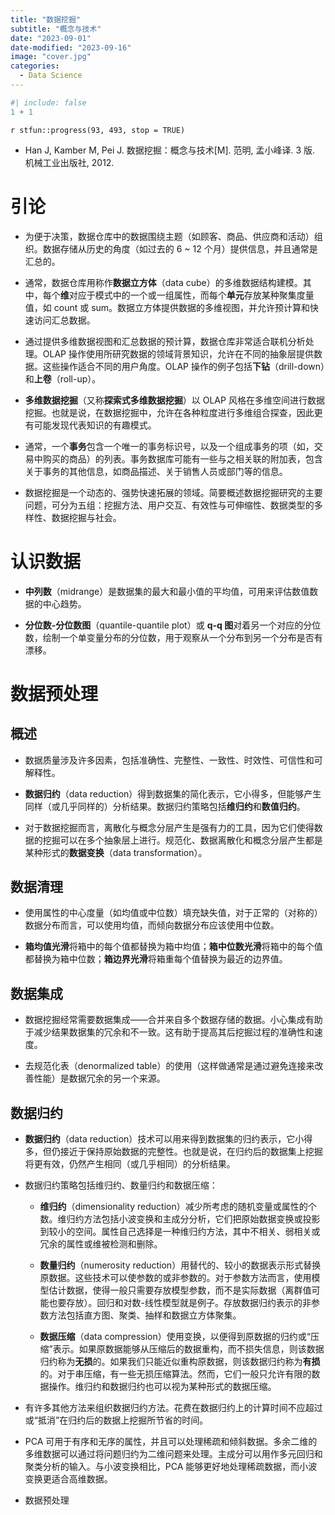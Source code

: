 ```yaml
---
title: "数据挖掘"
subtitle: "概念与技术"
date: "2023-09-01"
date-modified: "2023-09-16"
image: "cover.jpg"
categories: 
  - Data Science
---
```


```r
#| include: false
1 + 1
```

::: {.callout-note title='Progress'}
`r stfun::progress(93, 493, stop = TRUE)`
:::

::: {.callout-tip title="Learning Source"}
- Han J, Kamber M, Pei J. 数据挖掘：概念与技术[M]. 范明, 孟小峰译. 3 版. 机械工业出版社, 2012.
:::

# 引论

- 为便于决策，数据仓库中的数据围绕主题（如顾客、商品、供应商和活动）组织。数据存储从历史的角度（如过去的 6 ~ 12 个月）提供信息，并且通常是汇总的。

- 通常，数据仓库用称作**数据立方体**（data cube）的多维数据结构建模。其中，每个**维**对应于模式中的一个或一组属性，而每个**单元**存放某种聚集度量值，如 count 或 sum。数据立方体提供数据的多维视图，并允许预计算和快速访问汇总数据。

- 通过提供多维数据视图和汇总数据的预计算，数据仓库非常适合联机分析处理。OLAP 操作使用所研究数据的领域背景知识，允许在不同的抽象层提供数据。这些操作适合不同的用户角度。OLAP 操作的例子包括**下钻**（drill-down）和**上卷**（roll-up）。

- **多维数据挖掘**（又称**探索式多维数据挖掘**）以 OLAP 风格在多维空间进行数据挖掘。也就是说，在数据挖掘中，允许在各种粒度进行多维组合探查，因此更有可能发现代表知识的有趣模式。

- 通常，一个**事务**包含一个唯一的事务标识号，以及一个组成事务的项（如，交易中购买的商品）的列表。事务数据库可能有一些与之相关联的附加表，包含关于事务的其他信息，如商品描述、关于销售人员或部门等的信息。

- 数据挖掘是一个动态的、强势快速拓展的领域。简要概述数据挖掘研究的主要问题，可分为五组：挖掘方法、用户交互、有效性与可伸缩性、数据类型的多样性、数据挖掘与社会。

# 认识数据

- **中列数**（midrange）是数据集的最大和最小值的平均值，可用来评估数值数据的中心趋势。

- **分位数-分位数图**（quantile-quantile plot）或 **q-q 图**对着另一个对应的分位数，绘制一个单变量分布的分位数，用于观察从一个分布到另一个分布是否有漂移。

# 数据预处理

## 概述

- 数据质量涉及许多因素，包括准确性、完整性、一致性、时效性、可信性和可解释性。

- **数据归约**（data reduction）得到数据集的简化表示，它小得多，但能够产生同样（或几乎同样的）分析结果。数据归约策略包括**维归约**和**数值归约**。

- 对于数据挖掘而言，离散化与概念分层产生是强有力的工具，因为它们使得数据的挖掘可以在多个抽象层上进行。规范化、数据离散化和概念分层产生都是某种形式的**数据变换**（data transformation）。

## 数据清理

- 使用属性的中心度量（如均值或中位数）填充缺失值，对于正常的（对称的）数据分布而言，可以使用均值，而倾向数据分布应该使用中位数。

- **箱均值光滑**将箱中的每个值都替换为箱中均值；**箱中位数光滑**将箱中的每个值都替换为箱中位数；**箱边界光滑**将箱重每个值替换为最近的边界值。

## 数据集成

- 数据挖掘经常需要数据集成——合并来自多个数据存储的数据。小心集成有助于减少结果数据集的冗余和不一致。这有助于提高其后挖掘过程的准确性和速度。

- 去规范化表（denormalized table）的使用（这样做通常是通过避免连接来改善性能）是数据冗余的另一个来源。

## 数据归约

- **数据归约**（data reduction）技术可以用来得到数据集的归约表示，它小得多，但仍接近于保持原始数据的完整性。也就是说，在归约后的数据集上挖掘将更有效，仍然产生相同（或几乎相同）的分析结果。

- 数据归约策略包括维归约、数量归约和数据压缩：

  - **维归约**（dimensionality reduction）减少所考虑的随机变量或属性的个数。维归约方法包括小波变换和主成分分析，它们把原始数据变换或投影到较小的空间。属性自己选择是一种维归约方法，其中不相关、弱相关或冗余的属性或维被检测和删除。
  
  - **数量归约**（numerosity reduction）用替代的、较小的数据表示形式替换原数据。这些技术可以使参数的或非参数的。对于参数方法而言，使用模型估计数据，使得一般只需要存放模型参数，而不是实际数据（离群值可能也要存放）。回归和对数-线性模型就是例子。存放数据归约表示的非参数方法包括直方图、聚类、抽样和数据立方体聚集。
  
  - **数据压缩**（data compression）使用变换，以便得到原数据的归约或“压缩”表示。如果原数据能够从压缩后的数据重构，而不损失信息，则该数据归约称为**无损**的。如果我们只能近似重构原数据，则该数据归约称为**有损**的。对于串压缩，有一些无损压缩算法。然而，它们一般只允许有限的数据操作。维归约和数据归约也可以视为某种形式的数据压缩。
  
- 有许多其他方法来组织数据归约方法。花费在数据归约上的计算时间不应超过或“抵消”在归约后的数据上挖掘所节省的时间。

- PCA 可用于有序和无序的属性，并且可以处理稀疏和倾斜数据。多余二维的多维数据可以通过将问题归约为二维问题来处理。主成分可以用作多元回归和聚类分析的输入。与小波变换相比，PCA 能够更好地处理稀疏数据，而小波变换更适合高维数据。









































::: {.callout-tip title="To be continued"}
- 数据预处理
:::
